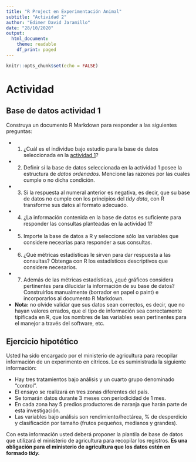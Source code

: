 ```yaml
---
title: "R Project en Experimentación Animal"
subtitle: "Actividad 2"
author: "Edimer David Jaramillo"
date: "28/10/2020"
output:
  html_document:
    theme: readable
    df_print: paged
---
```


```r
knitr::opts_chunk$set(echo = FALSE)
```

# Actividad

## Base de datos actividad 1

Construya un documento R Markdown para responder a las siguientes preguntas:

- 1. ¿Cuál es el individuo bajo estudio para la base de datos seleccionada en la [actividad 1](https://rproject-udea.netlify.app/actividades/actividad-01/actividad-01)?
- 2. Definir si la base de datos seleccionada en la actividad 1 posee la estructura de *datos ordenados*. Mencione las razones por las cuales cumple o no dicha condición. 
- 3. Si la respuesta al numeral anterior es negativa, es decir, que su base de datos no cumple con los principios del *tidy data*, con R transforme sus datos al formato adecuado.
- 4. ¿La información contenida en la base de datos es suficiente para responder las consultas planteadas en la actividad 1? 
- 5. Importe la base de datos a R y seleccione sólo las variables que considere necearias para responder a sus consultas.
- 6. ¿Qué métricas estadísticas le sirven para dar respuesta a las consultas? Obtenga con R los estadísticos descriptivos que considere necesarios.
- 7. Además de las métricas estadísticas, ¿qué gráficos considera pertinentes para dilucidar la información de su base de datos? Construirlos manualmente (borrador en papel o paint) e incorporarlos al documento R Markdown.
- **Nota:** no olvide validar que sus datos sean correctos, es decir, que no hayan valores errados, que el tipo de información sea correctamente tipificada en R, que los nombres de las variables sean pertinentes para el manejor a través del software, etc.

## Ejercicio hipotético

Usted ha sido encargado por el ministerio de agricultura para recopilar información de un experimento en cítricos. Le es suministrada la siguiente información:

- Hay tres tratamientos bajo análisis y un cuarto grupo denominado "control".
- El ensayo se realizará en tres zonas diferentes del país.
- Se tomarán datos durante 3 meses con periodicidad de 1 mes.
- En cada zona hay 5 predios productores de naranja que harán parte de esta investigación.
- Las variables bajo análisis son rendimiento/hectárea, % de desperdicio y clasificación por tamaño (frutos pequeños, medianos y grandes).

Con esta información usted deberá proponer la plantila de base de datos que utilizará el ministerio de agricultura para recopilar los registros. **Es una obligación para el ministerio de agricultura que los datos estén en formado *tidy.* ** 




